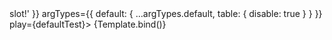
<Meta title="Components/Badge/Slots" component={VvBadge} args={defaultArgs} />

<Canvas>
	<Story
		name="Default"
		args={{ default: 'Default <em class="italic">slot!</em>' }}
		argTypes={{
			default: { ...argTypes.default, table: { disable: true } }
		}}
		play={defaultTest}>
		{Template.bind()}
	</Story>
</Canvas>
